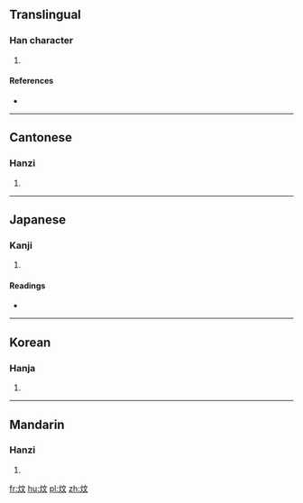 ==Translingual==

===Han character===
{{Han char|rn=86|rad=火|as=04|sn=8|four=90841|canj=FYK}}

# {{defn|Han|sort=火04}}

====References====
* {{Han ref|kx=0667.010|dkj=18898|dj=1076.110|hdz=32193.020|uh=7086|ud=28806|bh=CD54|bd=52564}}

----

==Cantonese==

===Hanzi===
{{yue-hanzi|jyut=|y=man1}}

# {{defn|lang=yue|sort=火04}}

----

==Japanese==

===Kanji===
{{ja-kanji|grade=|rs=火04}}

# {{defn|lang=ja|sort=火04}}

====Readings====
* {{ja-readings|on=[[ぶん]] (bun), [[もん]] (mon)|kun=[[あたたか]] (atataka)}}

----

==Korean==

===Hanja===
{{ko-hanja|hangeul=문|eumhun=|rv=mun|mr=mun|y=mun}}

# {{defn|lang=ko|sort=火04}}

----

==Mandarin==

===Hanzi===
{{cmn-hanzi|pin=[[lú]] ([[lu2]]), [[wén]] ([[wen2]])|wg=lu<sup>2</sup>, wen<sup>2</sup>}}

# {{defn|lang=cmn|sort=火04}}

[[fr:炆]]
[[hu:炆]]
[[pl:炆]]
[[zh:炆]]